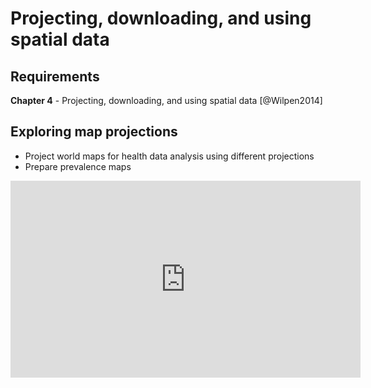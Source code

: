 # Projecting, downloading, and using spatial data {#week4}

## Requirements

**Chapter 4** - Projecting, downloading, and using spatial data [@Wilpen2014]

## Exploring map projections

+ Project world maps for health data analysis using different projections
+ Prepare prevalence maps

<iframe width="560" height="315" src="https://www.youtube.com/embed/NkYucL6OIbQ" frameborder="0" allow="accelerometer; autoplay; encrypted-media; gyroscope; picture-in-picture" allowfullscreen></iframe>